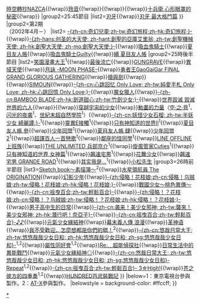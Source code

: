{{Navbox
|name = 東京電視台星期一深夜動畫
|title=[[東京電視台]]星期一深夜動畫
|titlestyle = background-color: #ffccff;
|groupstyle = background-color: #ffccff;
|group1=第1期<br>（1997年4月－）
|list1=
{{Navbox subgroup
|groupstyle = background-color: #ffccff;
|group1=25:15節目
|list1=[[橫行太保]]{{!wrap}}[[吸血姬美夕]]{{!wrap}}[[時空轉抄納斯卡|時空轉抄NAZCA]]{{!wrap}}[[玲音]]{{!wrap}}{{link-ja|聖路美娜女學院|聖ルミナス女学院}}{{!wrap}}{{link-ja|海盜媽寶|宇宙海賊ミトの大冒険}}{{!wrap}}[[十兵衛|十兵衛 心形眼罩的秘密]]{{!wrap}}{{link-ja|海盜媽寶 兩個人格的女王|宇宙海賊ミトの大冒険}}
|group2=25:45節目
|list2=[[刃牙]]{{!wrap}}[[刃牙 最大格鬥篇]]
}}
|group2=第2期<br>（2002年4月－）
|list2=
{{Navbox subgroup
|groupstyle = background-color: #ffccff;
|group1=25時前半節目
|list1=[[灌籃少年]]{{!wrap}}[[奇幻兒童|-{zh-cn:奇幻兒童;zh-tw:奇幻旅程;zh-hk:奇幻旅程;}-]]{{!wrap}}[[創聖的亞庫艾里翁|-{zh-hans:创圣的大天使; zh-hant:創聖的亞庫艾里翁; zh-tw:創聖機械天使; zh-hk:創聖大天使; zh-mo:創聖大天使;}-]]{{!wrap}}[[吸血鬼騎士]]{{!wrap}}[[夏目友人帳]]{{!wrap}}[[吸血鬼騎士|吸血鬼騎士Guilty]]{{!wrap}}[[夏目友人帳|續 夏目友人帳]]
|group2=25時後半節目
|list2=[[笑園漫畫大王]]<sup>1</sup>{{!wrap}}[[最後流亡]]{{!wrap}}[[GUNGRAVE]]{{!wrap}}[[異域天使]]{{!wrap}}[[月詠|月詠 -MOON PHASE-]]{{!wrap}}[[勇者王|勇者王GaoGaiGar FINAL GRAND GLORIOUS GATHERING]]{{!wrap}}[[槍與劍]]{{!wrap}}{{link-ja|練馬大根兄弟|練馬大根ブラザーズ}}{{!wrap}}[[SIMOUN]]{{!wrap}}[[心跳回憶 Only Love|-{zh-cn:心跳回忆 Only Love; zh-tw:純愛手札 Only Love; zh-hk:心跳回憶 Only Love;}-]]{{!wrap}}[[魔女獵人]]{{!wrap}}[[BAMBOO BLADE|-{zh-cn:BAMBOO BLADE;zh-hk:劍道甜心;zh-tw:竹劍少女;}-]]{{!wrap}}[[世界毀滅|世界毀滅 毀滅世界的六人]]{{!wrap}}{{link-ja|美肌一族|美肌一族}}{{!wrap}}[[穿越宇宙的少女]]{{!wrap}}[[動畫的力量]]（[[空·之·音]]<sup>1</sup>、[[闪光的夜袭]]<sup>1</sup>、[[世紀末超自然學院]]<sup>1</sup>）{{!wrap}}[[少女妖怪 石榴|-{zh-cn:妖怪少女石榴; zh-tw:半妖少女 綺麗譚;}-]]<sup>1</sup>{{!wrap}}[[靈異E接觸]]<sup>1</sup>{{!wrap}}[[只有神知道的世界 (動畫)|只有神知道的世界II]]<sup>1</sup>{{!wrap}}[[夏目友人帳|夏目友人帳 參]]{{!wrap}}[[少年同盟]]<sup>1</sup>{{!wrap}}[[夏目友人帳|夏目友人帳 肆]]{{!wrap}}[[少年同盟|少年同盟2]]<sup>1</sup>{{!wrap}}[[超譯百人一首戀歌]]<sup>1</sup>{{!wrap}}[[鄰座的怪同學]]<sup>1</sup>{{!wrap}}[[LINE OFFLINE 上班族]]{{!wrap}}[[楚楚可憐超能少女組|THE UNLIMITED 兵部京介]]<sup>1</sup>{{!wrap}}[[旋風管家 (動畫)|旋風管家Cuties]]<sup>1</sup>{{!wrap}}[[只有神知道的世界 (動畫)|只有神知道的世界 女神篇]]<sup>1</sup>{{!wrap}}[[飆速宅男]]<sup>1</sup>{{!wrap}}[[花舞少女]]{{!wrap}}[[飆速宅男|飆速宅男 GRANDE ROAD]]<sup>1</sup>{{!wrap}}[[其实我是…]]<sup>1</sup>{{!wrap}}[[阿松 (漫畫)|小松先生]]
|group3=26時前半節目
|list3=[[Sketch book～素描簿～]]<sup>2</sup>{{!wrap}}[[水星領航員|水星領航員 The ORIGINATION]]{{!wrap}}[[幻影少年]]{{!wrap}}[[侵略！花枝娘|-{zh:侵略！花枝娘;zh-cn:侵略！乌贼娘;zh-tw:侵略！花枝娘;zh-hk:侵略！花枝娘;}-]]{{!wrap}}[[戰國少女～桃色異傳～]]{{!wrap}}[[輕鬆百合|-{zh-cn:摇曳百合;zh-tw:輕鬆百合}-]]{{!wrap}}[[侵略！花枝娘|-{zh:侵略！？花枝娘;zh-cn:侵略！？乌贼娘;zh-tw:侵略！？花枝娘;zh-hk:侵略！？花枝娘;}-]]{{!wrap}}[[男子高中生的日常]]{{!wrap}}[[襲來！美少女邪神|-{zh-cn:袭来！美少女邪神; zh-tw:襲來！美少女邪神; zh-hk:潛行吧！奈亞子}-]]{{!wrap}}[[輕鬆百合|-{zh-cn:摇曳百合;zh-tw:輕鬆百合}-♪♪]]{{!wrap}}[[元氣少女緣結神]]{{!wrap}}[[CR元祿義人傳浪漫|幕末義人傳 浪漫]]{{!wrap}}[[革神语]]{{!wrap}}[[我不受歡迎，怎麼想都是你們的錯！]]<sup>2</sup>{{!wrap}}[[悠悠哉哉少女日和|-{zh-cn:悠哉日常大王; zh-tw:悠悠哉哉少女日和; zh-hk:悠悠哉哉少女日和; zh-sg:悠悠哉哉少女日和}-]]<sup>1,2</sup>{{!wrap}}[[屬性同好會]]<sup>1,2</sup>{{!wrap}}[[HAMATORA-超能偵探社-|Re:␣ 超能偵探社]]{{!wrap}}[[日常生活中的異能戰鬥]]{{!wrap}}[[元氣少女緣結神|元氣少女緣結神◎]]{{!wrap}}[[悠悠哉哉少女日和|-{zh-cn:悠哉日常大王; zh-tw:悠悠哉哉少女日和; zh-hk:悠悠哉哉少女日和; zh-sg:悠悠哉哉少女日和}- Repeat]]<sup>1,2</sup>{{!wrap}}[[輕鬆百合|-{zh-cn:摇曳百合;zh-tw:輕鬆百合}- 3☆High!]]{{!wrap}}[[苍之彼方的四重奏]]<sup>1,2</sup>{{!wrap}}[[HUNDRED百武裝戰記]]
}}
|below=1：東京電視台參與製作。2：[[AT-X]]參與製作。
|belowstyle = background-color: #ffccff;
}}<noinclude>
[[Category:東京電視台深夜動畫|*]]
[[Category:日本電視動畫時段模板|{{PAGENAME}}]]
</noinclude>